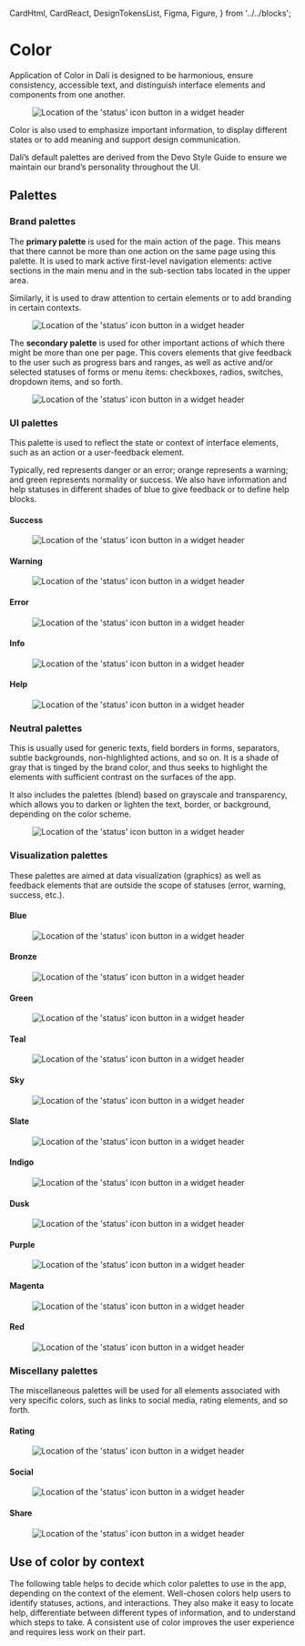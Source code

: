 


  CardHtml,
  CardReact,
  DesignTokensList,
  Figma,
  Figure,
} from '../../blocks';

<Meta title="Foundations/Color" />

# Color

Application of Color in Dalí is designed to be harmonious, ensure consistency, accessible text, and distinguish interface elements and components from one another.

<Figure>
  <img
    alt="Location of the 'status' icon button in a widget header"
    src="img/Color1-2x.png"
  />
</Figure>

Color is also used to emphasize important information, to display different states or to add meaning and support design communication.

Dalí’s default palettes are derived from the Devo Style Guide to ensure we maintain our brand’s personality throughout the UI.

## Palettes

### Brand palettes

The **primary palette** is used for the main action of the page. This means that there cannot be more than one action on the same page using this palette. It is used to mark active first-level navigation elements: active sections in the main menu and in the sub-section tabs located in the upper area. 

Similarly, it is used to draw attention to certain elements or to add branding in certain contexts.

<Figure>
  <img
    alt="Location of the 'status' icon button in a widget header"
    src="img/primary.png"
  />
</Figure>

The **secondary palette** is used for other important actions of which there might be more than one per page. This covers elements that give feedback to the user such as progress bars and ranges, as well as active and/or selected statuses of forms or menu items: checkboxes, radios, switches, dropdown items, and so forth.

<Figure>
  <img
    alt="Location of the 'status' icon button in a widget header"
    src="img/secondary.png"
  />
</Figure>

### UI palettes

This palette is used to reflect the state or context of interface elements, such as an action or a user-feedback element.

Typically, red represents danger or an error; orange represents a warning; and green represents normality or success. We also have information and help statuses in different shades of blue to give feedback or to define help blocks.

#### Success

<Figure>
  <img
    alt="Location of the 'status' icon button in a widget header"
    src="img/success.png"
  />
</Figure>

#### Warning

<Figure>
  <img
    alt="Location of the 'status' icon button in a widget header"
    src="img/warning.png"
  />
</Figure>

#### Error

<Figure>
  <img
    alt="Location of the 'status' icon button in a widget header"
    src="img/error.png"
  />
</Figure>

#### Info

<Figure>
  <img
    alt="Location of the 'status' icon button in a widget header"
    src="img/info.png"
  />
</Figure>

#### Help

<Figure>
  <img
    alt="Location of the 'status' icon button in a widget header"
    src="img/help.png"
  />
</Figure>

### Neutral palettes

This is usually used for generic texts, field borders in forms, separators, subtle backgrounds, non-highlighted actions, and so on. It is a shade of gray that is tinged by the brand color, and thus seeks to highlight the elements with sufficient contrast on the surfaces of the app.

It also includes the palettes (blend) based on grayscale and transparency, which allows you to darken or lighten the text, border, or background, depending on the color scheme.

<Figure>
  <img
    alt="Location of the 'status' icon button in a widget header"
    src="img/neutral-gray.png"
  />
</Figure>

### Visualization palettes

These palettes are aimed at data visualization (graphics) as well as feedback elements that are outside the scope of statuses (error, warning, success, etc.).

#### Blue

<Figure>
  <img
    alt="Location of the 'status' icon button in a widget header"
    src="img/Blue-1.png"
  />
</Figure>

#### Bronze

<Figure>
  <img
    alt="Location of the 'status' icon button in a widget header"
    src="img/bronce.png"
  />
</Figure>

#### Green

<Figure>
  <img
    alt="Location of the 'status' icon button in a widget header"
    src="img/green.png"
  />
</Figure>

#### Teal

<Figure>
  <img
    alt="Location of the 'status' icon button in a widget header"
    src="img/teal.png"
  />
</Figure>

#### Sky
<Figure>
  <img
    alt="Location of the 'status' icon button in a widget header"
    src="img/sky.png"
  />
</Figure>

#### Slate

<Figure>
  <img
    alt="Location of the 'status' icon button in a widget header"
    src="img/slate.png"
  />
</Figure>

#### Indigo

<Figure>
  <img
    alt="Location of the 'status' icon button in a widget header"
    src="img/indigo.png"
  />
</Figure>

#### Dusk

<Figure>
  <img
    alt="Location of the 'status' icon button in a widget header"
    src="img/dusk.png"
  />
</Figure>

#### Purple

<Figure>
  <img
    alt="Location of the 'status' icon button in a widget header"
    src="img/purple.png"
  />
</Figure>

#### Magenta

<Figure>
  <img
    alt="Location of the 'status' icon button in a widget header"
    src="img/magenta.png"
  />
</Figure>

#### Red

<Figure>
  <img
    alt="Location of the 'status' icon button in a widget header"
    src="img/red.png"
  />
</Figure>

### Miscellany palettes

The miscellaneous palettes will be used for all elements associated with very specific colors, such as links to social media, rating elements, and so forth.

#### Rating

<Figure>
  <img
    alt="Location of the 'status' icon button in a widget header"
    src="img/rating-3.jpg"
  />
</Figure>

#### Social

<Figure>
  <img
    alt="Location of the 'status' icon button in a widget header"
    src="img/social-8.jpg"
  />
</Figure>

#### Share

<Figure>
  <img
    alt="Location of the 'status' icon button in a widget header"
    src="img/share-2.jpg"
  />
</Figure>

## Use of color by context

The following table helps to decide which color palettes to use in the app, depending on the context of the element. Well-chosen colors help users to identify statuses, actions, and interactions. They also make it easy to locate help, differentiate between different types of information, and to understand which steps to take. A consistent use of color improves the user experience and requires less work on their part.

<Figure spaceToTop>
  <Figma aspectRatio='6x5' url="https://www.figma.com/file/4f9wa0fKYIwMue6yo6nrJL/Genesys-Design-System---Web-Previews?type=design&node-id=6980%3A6270&mode=design&t=RE4bbatEUXom8VAu-1" />
</Figure>
